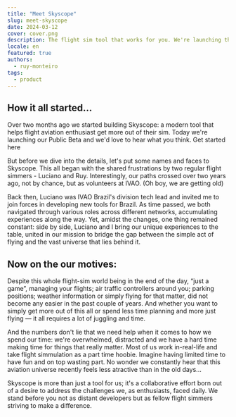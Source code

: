 ```yaml
---
title: "Meet Skyscope"
slug: meet-skyscope
date: 2024-03-12
cover: cover.png
description: The flight sim tool that works for you. We're launching the our Beta today.
locale: en
featured: true
authors:
  - ruy-monteiro
tags:
  - product
---
```


## How it all started...

Over two months ago we started building Skyscope: a modern tool that helps flight aviation enthusiast get more out of their sim. Today we're launching our Public Beta and we'd love to hear what you think. Get started here

But before we dive into the details, let's put some names and faces to Skyscope. This all began with the shared frustrations by two regular flight simmers - Luciano and Ruy. Interestingly, our paths crossed over two years ago, not by chance, but as volunteers at IVAO. (Oh boy, we are getting old)

Back then, Luciano was IVAO Brazil's division tech lead and invited me to join forces in developing new tools for Brazil. As time passed, we both navigated through various roles across different networks, accumulating experiences along the way. Yet, amidst the changes, one thing remained constant: side by side, Luciano and I bring our unique experiences to the table, united in our mission to bridge the gap between the simple act of flying and the vast universe that lies behind it.


## Now on the our motives:

Despite this whole flight-sim world being in the end of the day, “just a game”, managing your flights; air traffic controllers around you; parking positions; weather information or simply flying for that matter, did not become any easier in the past couple of years. And whether you want to simply get more out of this all or spend less time planning and more just flying — it all requires a lot of juggling and time.

And the numbers don't lie that we need help when it comes to how we spend our time: we're overwhelmed, distracted and we have a hard time making time for things that really matter. Most of us work in-real-life and take flight simmulation as a part time hoobie. Imagine having limited time to have fun and on top wasting part. No wonder we constantly hear that this aviation universe recently feels less atractive than in the old days...

Skyscope is more than just a tool for us; it's a collaborative effort born out of a desire to address the challenges we, as enthusiasts, faced daily. We stand before you not as distant developers but as fellow flight simmers striving to make a difference.